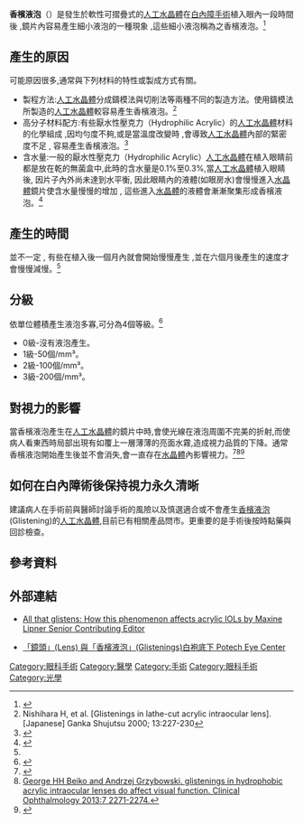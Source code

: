 '''香檳液泡'''（{{lang-en|Glistening}}）是發生於軟性可摺疊式的[[人工水晶體|人工水晶體]]在[[白內障手術|白內障手術]]植入眼內一段時間後 ,鏡片內容易產生細小液泡的一種現象 ,這些細小液泡稱為之香檳液泡。<ref name="Tognetto">{{Cite web |url=http://www.sciencedirect.com/science/article/pii/S0886335002013536 |title=Tognetto D, et al. Glistenings in foldable intraocular lenses. J Cataract Refract Surg 2002; 28:1211-1216 |accessdate=2014-10-14 |archive-date=2015-09-24 |archive-url=https://web.archive.org/web/20150924175807/http://www.sciencedirect.com/science/article/pii/S0886335002013536 |dead-url=no }}</ref>


==產生的原因==
可能原因很多,通常與下列材料的特性或製成方式有關。
* 製程方法:[[人工水晶體|人工水晶體]]分成鑄模法與切削法等兩種不同的製造方法。使用鑄模法所製造的[[人工水晶體|人工水晶體]]較容易產生香檳液泡。<ref>Nishihara H, et al. [Glistenings in lathe-cut acrylic intraocular lens]. [Japanese] Ganka Shujutsu 2000; 13:227-230</ref>
* 高分子材料配方:有些厭水性壓克力（Hydrophilic Acrylic）的[[人工水晶體|人工水晶體]]材料的化學組成 ,因均勻度不夠,或是當溫度改變時 ,會導致[[人工水晶體|人工水晶體]]內部的緊密度不足 , 容易產生香檳液泡。<ref>{{Cite web |url=http://www.sciencedirect.com/science/article/pii/S0886335001008951 |title=Kato K, Nishida M, Yamane H, Nakamae K, Tagami Y,Tetsumoto K. Glistening formation in an AcrySof lens initiated by spinodal decomposition of the polymer network by temperature change. J Cataract Refract Surg 2001; 27:1493-1498 |accessdate=2014-10-14 |archive-date=2015-09-24 |archive-url=https://web.archive.org/web/20150924175804/http://www.sciencedirect.com/science/article/pii/S0886335001008951 |dead-url=no }}</ref>
* 含水量:一般的厭水性壓克力（Hydrophilic Acrylic）[[人工水晶體|人工水晶體]]在植入眼睛前都是放在乾的無菌盒中,此時的含水量是0.1%至0.3%,當[[人工水晶體|人工水晶體]]植入眼睛後, 因片子內外尚未達到水平衡, 因此眼睛內的液體(如眼房水)會慢慢進入[[水晶體|水晶體]]鏡片使含水量慢慢的增加 , 這些進入[[水晶體|水晶體]]的液體會漸漸聚集形成香檳液泡。<ref>{{Cite web |url=http://www.sciencedirect.com/science/article/pii/S0886335004000641 |title=Miyata, et al. Equilibrium water content and glistenings in acrylic intraocular lenses. J Cataract Refract Surg 2004; 30:1768-1772 |accessdate=2014-10-14 |archive-date=2015-09-24 |archive-url=https://web.archive.org/web/20150924175810/http://www.sciencedirect.com/science/article/pii/S0886335004000641 |dead-url=no }}</ref>

==產生的時間==
並不一定 , 有些在植入後一個月內就會開始慢慢產生 ,並在六個月後產生的速度才會慢慢減慢。<ref name="Tognetto"/>

==分級==

依單位體積產生液泡多寡,可分為4個等級。<ref>{{Cite web |url=http://www.nichigan.or.jp/jjo-oj/pdf/04506/045060564.pdf |title=存档副本 |accessdate=2014-10-14 |archive-date=2016-03-04 |archive-url=https://web.archive.org/web/20160304115023/http://www.nichigan.or.jp/jjo-oj/pdf/04506/045060564.pdf |dead-url=no }}</ref>
* 0級-沒有液泡產生。
* 1級-50個/mm³。
* 2級-100個/mm³。
* 3級-200個/mm³。

==對視力的影響==
當香檳液泡產生在[[人工水晶體|人工水晶體]]的鏡片中時,會使光線在液泡周圍不完美的折射,而使病人看東西時局部出現有如覆上一層薄薄的亮面水霧,造成視力品質的下降。通常香檳液泡開始產生後並不會消失,會一直存在[[水晶體|水晶體]]內影響視力。<ref>{{Cite web |url=http://www.sciencedirect.com/science/article/pii/S0886335001009956 |title=Gunenc U, et al. Effects on visual function of glistenings and folding marks in AcrySof intraocular lenses. J Cataract Refract Surg 2001; 27:1611-1614 |accessdate=2014-10-14 |archive-date=2015-09-24 |archive-url=https://web.archive.org/web/20150924175806/http://www.sciencedirect.com/science/article/pii/S0886335001009956 |dead-url=no }}</ref><ref>[http://www.ncbi.nlm.nih.gov/pmc/articles/PMC3848924/ George HH Beiko  and Andrzej Grzybowski. glistenings in hydrophobic acrylic intraocular lenses do affect visual function. Clinical Ophthalmology 2013:7 2271-2274.]</ref><ref>{{Cite web |url=http://www.sciencedirect.com/science/article/pii/S0886335000007008 |title=Christiansen G, et al. Glistenings in the AcrySof intraocular lens: pilot study. J Cataract Refract Surg. 2001;27:728-33 |accessdate=2014-10-14 |archive-date=2015-09-24 |archive-url=https://web.archive.org/web/20150924175801/http://www.sciencedirect.com/science/article/pii/S0886335000007008 |dead-url=no }}</ref>

== 如何在白內障術後保持視力永久清晰 ==
建議病人在手術前與醫師討論手術的風險以及慎選適合或不會產生[[香檳液泡|香檳液泡]](Glistening)的[[人工水晶體|人工水晶體]],目前已有相關產品問市。更重要的是手術後按時點藥與回診檢查。

[[Category:眼科手術|Category:眼科手術]]

== 參考資料 ==
{{Reflist}}

== 外部連結 ==
* [https://web.archive.org/web/20141015000542/http://www.eyeworld.org/article.php?sid=1687&strict=&morphologic=&query=iol All that glistens: How this phenomenon affects acrylic IOLs by Maxine Lipner Senior Contributing Editor]{{en}}

* [http://blog.roodo.com/potech/archives/30702823.htmll 「鏡頭」(Lens) 與「香檳液泡」(Glistenings)白袍底下 Potech Eye Center]{{dead link|date=2018年5月 |bot=InternetArchiveBot |fix-attempted=yes }}

[[Category:醫學|Category:醫學]]
[[Category:手術|Category:手術]]
[[Category:眼科手術|Category:眼科手術]]
[[Category:光學|Category:光學]]